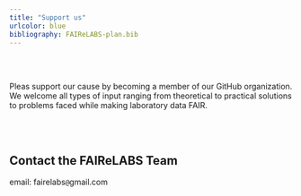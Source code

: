 ```yaml
---
title: "Support us"
urlcolor: blue
bibliography: FAIReLABS-plan.bib
---
```


</br>
</br>

Pleas support our cause by becoming a member of our GitHub organization. We welcome all types of input ranging from theoretical to practical solutions to problems faced while making laboratory data FAIR.

</br>
</br>

## Contact the FAIReLABS Team


<style type="text/css">
span.protect {display:none;}
</style>

<p>email:
fairelabs<span class="protect">somethingelse</span>`@`gmail.com
</p>

